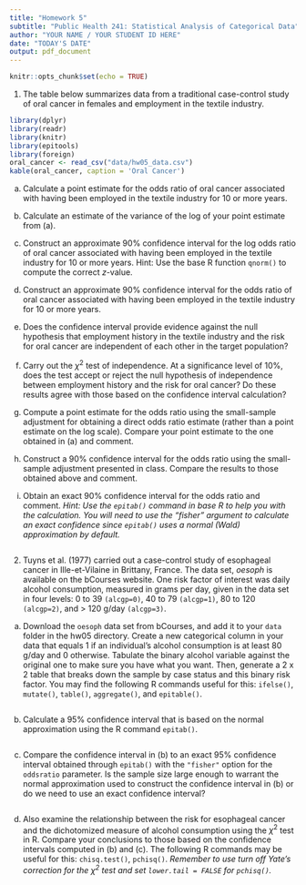 ```yaml
---
title: "Homework 5"
subtitle: "Public Health 241: Statistical Analysis of Categorical Data"
author: "YOUR NAME / YOUR STUDENT ID HERE"
date: "TODAY'S DATE"
output: pdf_document
---
```


```r
knitr::opts_chunk$set(echo = TRUE)
```

1. The table below summarizes data from a traditional case-control study of oral cancer in females and employment in the textile industry.

```r
library(dplyr)
library(readr)
library(knitr)
library(epitools)
library(foreign)
oral_cancer <- read_csv("data/hw05_data.csv")
kable(oral_cancer, caption = 'Oral Cancer')
```

(a) Calculate a point estimate for the odds ratio of oral cancer associated with having been employed in the textile industry for 10 or more years.
\vspace{200pt}

(b) Calculate an estimate of the variance of the log of your point estimate from (a).
\newpage

(c) Construct an approximate 90% confidence interval for the log odds ratio of oral cancer associated with having been employed in the  textile industry for 10 or more years. Hint: Use the base R function `qnorm()` to compute the correct $z$-value. 
\vspace{200pt}

(d) Construct an approximate 90% confidence interval for the odds ratio of oral cancer associated with having been employed in the textile industry for 10 or more years.
\vspace{200pt}

(e) Does the confidence interval provide evidence against the null hypothesis that employment history in the textile industry and the risk for oral cancer are independent of each other in the target population?
\newpage

(f) Carry out the $\chi^2$ test of independence. At a significance level of 10%, does the test accept or reject the null hypothesis of independence between employment history and the risk for oral cancer? Do these results agree with those based on the confidence interval calculation?
\vspace{200pt}

(g) Compute a point estimate for the odds ratio using the small-sample adjustment for obtaining a direct odds ratio estimate (rather than a point estimate on the log scale). Compare your point estimate to the one obtained in (a) and comment.
\vspace{200pt}

(h) Construct a 90% confidence interval for the odds ratio using the small-sample adjustment presented in class. Compare the results to those obtained above and comment.
\newpage

(i) Obtain an exact 90% confidence interval for the odds ratio and comment. *Hint: Use the `epitab()` command in base R to help you with the calculation. You will need to use the "fisher" argument to calculate an exact confidence since `epitab()` uses a normal (Wald) approximation by default.*
\vspace{180pt}

```r

```

2. Tuyns et al. (1977) carried out a case-control study of esophageal cancer in Ille-et-Vilaine in Brittany, France. The data set, _oesoph_ is available on the bCourses website. One risk factor of interest was daily alcohol consumption, measured in grams per day, given in the data set in four levels: 0 to 39 `(alcgp=0)`, 40 to 79 `(alcgp=1)`, 80 to 120 `(alcgp=2)`, and > 120 g/day `(alcgp=3)`.

(a) Download the `oesoph` data set from bCourses, and add it to your `data` folder in the hw05 directory. Create a new categorical column in your data that equals 1 if an individual's alcohol consumption is at least 80 g/day and 0 otherwise. Tabulate the binary alcohol variable against the original one to make sure you have what you want. Then, generate a 2 x 2 table that breaks down the sample by case status and this binary risk factor. You may find the following R commands useful for this: `ifelse()`, `mutate()`, `table()`, `aggregate()`, and `epitable()`.
\vspace{150pt}


```r

```


(b) Calculate a 95% confidence interval that is based on the normal approximation using the R command `epitab()`.
\newpage

```r

```

(c) Compare the confidence interval in (b) to an exact 95% confidence interval obtained through `epitab()` with the `"fisher"` option for the `oddsratio` parameter. Is the sample size large enough to warrant the normal approximation used to construct the confidence interval in (b) or do we need to use an exact confidence interval?
\vspace{200pt}

```r

```

(d) Also examine the relationship between the risk for esophageal cancer and the dichotomized measure of alcohol consumption using the $\chi^2$ test in R. Compare your conclusions to those based on the confidence intervals computed in (b) and (c). The following R commands may be useful for this: `chisq.test()`, `pchisq()`. *Remember to use turn off Yate's correction for the $\chi^2$ test and set `lower.tail = FALSE` for `pchisq()`.*
```r

```



